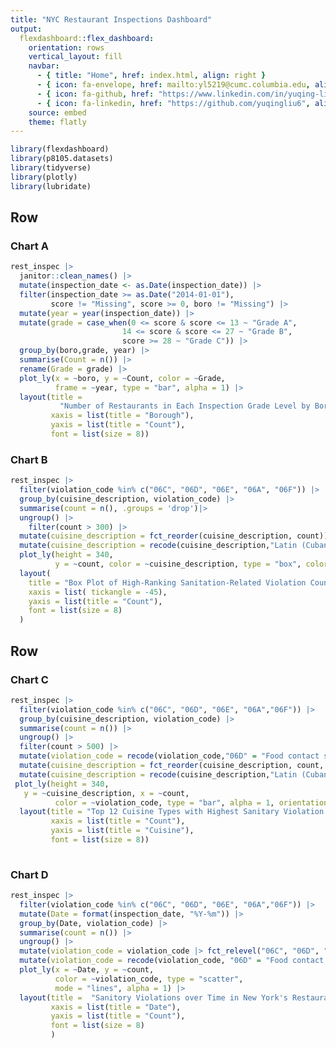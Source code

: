 ```yaml
---
title: "NYC Restaurant Inspections Dashboard"
output: 
  flexdashboard::flex_dashboard:
    orientation: rows
    vertical_layout: fill
    navbar:
      - { title: "Home", href: index.html, align: right }
      - { icon: fa-envelope, href: mailto:yl5219@cumc.columbia.edu, align: right }
      - { icon: fa-github, href: "https://www.linkedin.com/in/yuqing-liu1/", align: right }
      - { icon: fa-linkedin, href: "https://github.com/yuqingliu6", align: right }
    source: embed
    theme: flatly
---
```


```r
library(flexdashboard)
library(p8105.datasets)
library(tidyverse)
library(plotly)
library(lubridate)
```

Row 
-----------------------------------------------------------------------

### Chart A

```r
rest_inspec |> 
  janitor::clean_names() |>
  mutate(inspection_date <- as.Date(inspection_date)) |>
  filter(inspection_date >= as.Date("2014-01-01"), 
         score != "Missing", score >= 0, boro != "Missing") |>
  mutate(year = year(inspection_date)) |>
  mutate(grade = case_when(0 <= score & score <= 13 ~ "Grade A",
                         14 <= score & score <= 27 ~ "Grade B",
                         score >= 28 ~ "Grade C")) |>
  group_by(boro,grade, year) |>
  summarise(Count = n()) |>
  rename(Grade = grade) |>
  plot_ly(x = ~boro, y = ~Count, color = ~Grade, 
          frame = ~year, type = "bar", alpha = 1) |> 
  layout(title = 
           "Number of Restaurants in Each Inspection Grade Level by Borough in New York City, 2014-2017",
         xaxis = list(title = "Borough"),
         yaxis = list(title = "Count"),
         font = list(size = 8))

```




### Chart B


```r
rest_inspec |>
  filter(violation_code %in% c("06C", "06D", "06E", "06A", "06F")) |>
  group_by(cuisine_description, violation_code) |>
  summarise(count = n(), .groups = 'drop')|>
  ungroup() |>
    filter(count > 300) |>
  mutate(cuisine_description = fct_reorder(cuisine_description, count)) |> 
  mutate(cuisine_description = recode(cuisine_description,"Latin (Cuban, Dominican, Puerto Rican, South & Central American)" = "Latin" )) |>
  plot_ly(height = 340,
          y = ~count, color = ~cuisine_description, type = "box", colors = "viridis")|>
  layout(
    title = "Box Plot of High-Ranking Sanitation-Related Violation Counts by Cuisine Description in All Records from 2012 to 2017",
    xaxis = list( tickangle = -45),
    yaxis = list(title = "Count"),
    font = list(size = 8)
  )

```


Row 
-----------------------------------------------------------------------
### Chart C
```r
rest_inspec |>
  filter(violation_code %in% c("06C", "06D", "06E", "06A","06F")) |>
  group_by(cuisine_description, violation_code) |>
  summarise(count = n()) |>
  ungroup() |>
  filter(count > 500) |>
  mutate(violation_code = recode(violation_code,"06D" = "Food contact surface not properly washed, rinsed and sanitized","06C" = "Food not protected from potential source of contamination", "06F" = "Wiping cloths soiled or not stored in sanitizing solution", "06A" = "Personal cleanliness inadequate", "06E"= "Sanitized equipment or utensil improperly used or stored.")) |>
  mutate(cuisine_description = fct_reorder(cuisine_description, count, .desc = FALSE)) |>
  mutate(cuisine_description = recode(cuisine_description,"Latin (Cuban, Dominican, Puerto Rican, South & Central American)" = "Latin" )) |>
 plot_ly(height = 340, 
   y = ~cuisine_description, x = ~count,
          color = ~violation_code, type = "bar", alpha = 1, orientation = 'h') |>
  layout(title = "Top 12 Cuisine Types with Highest Sanitary Violation Numbers in New York City in All Records from 2012 to 2017",
         xaxis = list(title = "Count"),
         yaxis = list(title = "Cuisine"),
         font = list(size = 8))
  
```

### Chart D

```r
rest_inspec |>
  filter(violation_code %in% c("06C", "06D", "06E", "06A","06F")) |>
  mutate(Date = format(inspection_date, "%Y-%m")) |>
  group_by(Date, violation_code) |>
  summarise(count = n()) |>
  ungroup() |>
  mutate(violation_code = violation_code |> fct_relevel("06C", "06D", "06E", "06A","06F")) |>
  mutate(violation_code = recode(violation_code, "06D" = "Food contact surface not properly washed, rinsed and sanitized","06C" = "Food not protected from potential source of contamination", "06F" = "Wiping cloths soiled or not stored in sanitizing solution", "06A" = "Personal cleanliness inadequate", "06E"= "Sanitized equipment or utensil improperly used or stored.")) |>
  plot_ly(x = ~Date, y = ~count,
          color = ~violation_code, type = "scatter", 
          mode = "lines", alpha = 1) |>
  layout(title =  "Sanitory Violations over Time in New York's Restaurants, 2012-2017",
         xaxis = list(title = "Date"),
         yaxis = list(title = "Count"),
         font = list(size = 8)
         )
  
```

